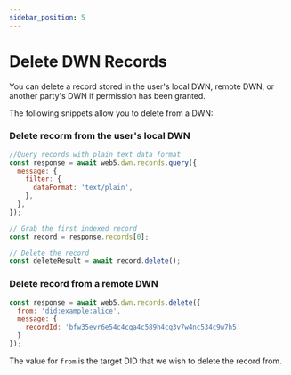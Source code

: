 ```yaml
---
sidebar_position: 5
---
```


# Delete DWN Records

You can delete a record stored in the user's local DWN, remote DWN, or another party's DWN if permission has been granted.

The following snippets allow you to delete from a DWN:

### Delete recorm from the user's local DWN
```js
//Query records with plain text data format
const response = await web5.dwn.records.query({
  message: {
    filter: {
      dataFormat: 'text/plain',
    },
  },
});

// Grab the first indexed record
const record = response.records[0];

// Delete the record
const deleteResult = await record.delete();
```


### Delete record from a remote DWN

```js
const response = await web5.dwn.records.delete({
  from: 'did:example:alice',
  message: {
    recordId: 'bfw35evr6e54c4cqa4c589h4cq3v7w4nc534c9w7h5'
  }
});
```

The value for `from` is the target DID that we wish to delete the record from.
